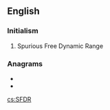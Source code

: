 ==English==

===Initialism===
{{rfc-header|Initialism}}
{{head|en|initialism}}
# Spurious Free Dynamic Range

===Anagrams===
* {{l|en|DRFs}}
* {{l|en|RFDS}}

[[cs:SFDR]]